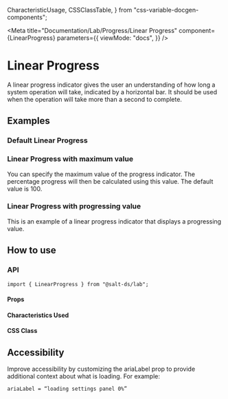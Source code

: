   CharacteristicUsage,
  CSSClassTable,
} from "css-variable-docgen-components";

<Meta
  title="Documentation/Lab/Progress/Linear Progress"
  component={LinearProgress}
  parameters={{
    viewMode: "docs",
  }}
/>

# Linear Progress

A linear progress indicator gives the user an understanding of how long a system operation will take, indicated by a horizontal bar. It should be used when the operation will take more than a second to complete.

## Examples

### Default Linear Progress

<Canvas>
  <Story id="lab-progress-linear--default" />
</Canvas>

### Linear Progress with maximum value

You can specify the maximum value of the progress indicator. The percentage progress will then be calculated using this value. The default value is 100.

<Canvas>
  <Story id="lab-progress-linear--max-value" />
</Canvas>

### Linear Progress with progressing value

This is an example of a linear progress indicator that displays a progressing value.

<Canvas>
  <Story id="lab-progress-linear--progressing-value" />
</Canvas>

## How to use

### API

```
import { LinearProgress } from "@salt-ds/lab";
```

#### Props

<ArgsTable of={LinearProgress} />

#### Characteristics Used

<CharacteristicUsage of={LinearProgress} />

#### CSS Class

<CSSClassTable of={LinearProgress} />

## Accessibility

Improve accessibility by customizing the ariaLabel prop to provide additional context about what is loading. For example:

```
ariaLabel = “loading settings panel 0%”
```